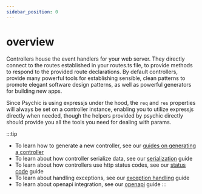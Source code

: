 ```yaml
---
sidebar_position: 0
---
```



# overview

Controllers house the event handlers for your web server. They directly connect to the routes established in your routes.ts file, to provide methods to respond to the provided route declarations. By default controllers, provide many powerful tools for establishing sensible, clean patterns to promote elegant software design patterns, as well as powerful generators for building new apps.

Since Psychic is using expressjs under the hood, the `req` and `res` properties will always be set on a controller instance, enabling you to utilize expressjs directly when needed, though the helpers provided by psychic directly should provide you all the tools you need for dealing with params.

:::tip
* To learn how to generate a new controller, see our [guides on generating a controller](/docs/controllers/generating)
* To learn about how controller serialize data, see our [serialization](/docs/controllers/serialization) guide
* To learn about how controllers use http status codes, see our [status code](/docs/controllers/status-codes) guide
* To learn about handling exceptions, see our [exception handling](/docs/controllers/exception-handling) guide
* To learn about openapi integration, see our [openapi](/docs/controllers/openapi) guide
:::
